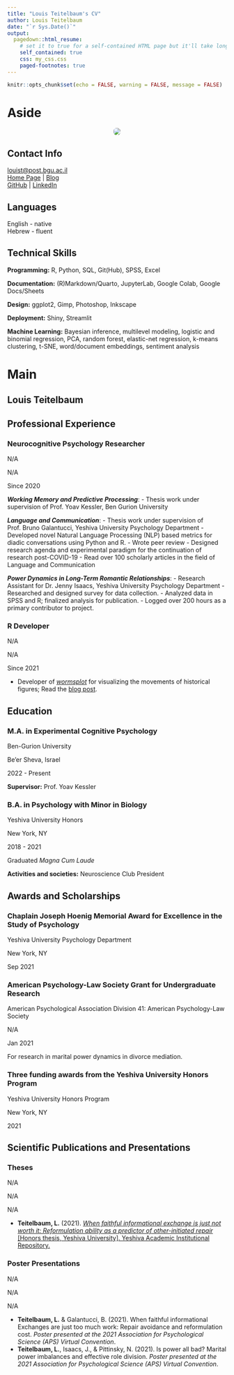 ```yaml
---
title: "Louis Teitelbaum's CV"
author: Louis Teitelbaum
date: "`r Sys.Date()`"
output:
  pagedown::html_resume:
    # set it to true for a self-contained HTML page but it'll take longer to render
    self_contained: true
    css: my_css.css
    paged-footnotes: true
---
```


```r
knitr::opts_chunk$set(echo = FALSE, warning = FALSE, message = FALSE)
```

# Aside

<center>![](images/louisprof2_square.jpg){style="border-radius: 40%;"}</center>

## Contact Info {#contact}

<i class="fa fa-envelope"></i> [louist\@post.bgu.ac.il](mailto:louist@post.bgu.ac.il){.email}\
<i class="fa fa-globe"></i> [Home Page](https://rimonim.github.io) \| <i class="fa fa-rss"></i> [Blog](https://rimonim.github.io/blog)\
<i class="fa fa-github"></i> [GitHub](https://github.com/rimonim) \| <i class="fa fa-linkedin"></i> [LinkedIn](https://www.linkedin.com/in/louisteitelbaum/)

## Languages {#languages}

English - native\
Hebrew - fluent

## Technical Skills

**Programming:** R, Python, SQL, Git(Hub), SPSS, Excel

**Documentation:** (R)Markdown/Quarto, JupyterLab, Google Colab, Google Docs/Sheets

**Design:** ggplot2, Gimp, Photoshop, Inkscape

**Deployment:** Shiny, Streamlit

**Machine Learning:** Bayesian inference, multilevel modeling, logistic and binomial regression, PCA, random forest, elastic-net regression, k-means clustering, t-SNE, word/document embeddings, sentiment analysis

# Main

## Louis Teitelbaum {#title}

## Professional Experience {data-icon="laptop"}

### Neurocognitive Psychology Researcher

N/A

N/A

Since 2020

***Working Memory and Predictive Processing***: - Thesis work under supervision of Prof. Yoav Kessler, Ben Gurion University

***Language and Communication***: - Thesis work under supervision of Prof. Bruno Galantucci, Yeshiva University Psychology Department - Developed novel Natural Language Processing (NLP) based metrics for diadic conversations using Python and R. - Wrote peer review - Designed research agenda and experimental paradigm for the continuation of research post-COVID-19 - Read over 100 scholarly articles in the field of Language and Communication

***Power Dynamics in Long-Term Romantic Relationships***: - Research Assistant for Dr. Jenny Isaacs, Yeshiva University Psychology Department - Researched and designed survey for data collection. - Analyzed data in SPSS and R; finalized analysis for publication. - Logged over 200 hours as a primary contributor to project.

### R Developer

N/A

N/A

Since 2021

-   Developer of [*wormsplot*](https://github.com/rimonim/wormsplot) for visualizing the movements of historical figures; Read the [blog post](https://rimonim.github.io/blog/medieval_philosophers).

## Education {#education data-icon="graduation-cap" data-concise="true"}

### M.A. in Experimental Cognitive Psychology

Ben-Gurion University

Be'er Sheva, Israel

2022 - Present

**Supervisor:** Prof. Yoav Kessler

### B.A. in Psychology with Minor in Biology

Yeshiva University Honors

New York, NY

2018 - 2021

Graduated *Magna Cum Laude*

**Activities and societies:** Neuroscience Club President

## Awards and Scholarships {#awards data-icon="star-o"}

### Chaplain Joseph Hoenig Memorial Award for Excellence in the Study of Psychology

Yeshiva University Psychology Department

New York, NY

Sep 2021

### American Psychology-Law Society Grant for Undergraduate Research

American Psychological Association Division 41: American Psychology-Law Society

N/A

Jan 2021

For research in marital power dynamics in divorce mediation.

### Three funding awards from the Yeshiva University Honors Program

Yeshiva University Honors Program

New York, NY

2021

## Scientific Publications and Presentations {#pubs data-icon="file"}

### Theses

N/A

N/A

N/A

-   **Teitelbaum, L.** (2021). [*When faithful informational exchange is just not worth it: Reformulation ability as a predictor of other-initiated repair* [Honors thesis, Yeshiva University]. Yeshiva Academic Institutional Repository.](https://repository.yu.edu/handle/20.500.12202/7148)

### Poster Presentations

N/A

N/A

N/A

-   **Teitelbaum, L.** & Galantucci, B. (2021). When faithful informational Exchanges are just too much work: Repair avoidance and reformulation cost. *Poster presented at the 2021 Association for Psychological Science (APS) Virtual Convention*.
-   **Teitelbaum, L.**, Isaacs, J., & Pittinsky, N. (2021). Is power all bad? Marital power imbalances and effective role division. *Poster presented at the 2021 Association for Psychological Science (APS) Virtual Convention*.
